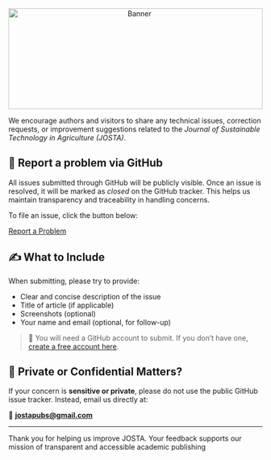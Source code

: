 ```{=html}
<div style="text-align: center; margin-bottom: 1em;">
  <img src="websitecover.jpg"
       alt="Banner"
       style="width: 100%; max-height: 200px; object-fit: cover;">
</div>
```

::: {.callout-info title="Encountered a Problem or Have a Suggestion?"}
We encourage authors and visitors to share any technical issues, correction requests, or improvement suggestions related to the *Journal of Sustainable Technology in Agriculture (JOSTA)*.
:::

## 📩 Report a problem via GitHub {.unnumbered}

All issues submitted through GitHub will be publicly visible. Once an issue is resolved, it will be marked as *closed* on the GitHub tracker. This helps us maintain transparency and traceability in handling concerns.

To file an issue, click the button below:

::: {style="margin: 1em 0;"}
<a href="https://github.com/STATOBERRYPAPAYA/JOSTAPUBS/issues/new" class="btn btn-outline-danger">
  <i class="bi bi-exclamation-triangle-fill"></i> Report a Problem
</a>
:::

## ✍️ What to Include {.unnumbered}

When submitting, please try to provide:

-   Clear and concise description of the issue
-   Title of article (if applicable)
-   Screenshots (optional)
-   Your name and email (optional, for follow-up)

> 🧾 You will need a GitHub account to submit. If you don’t have one, [create a free account here](https://github.com/join).

## 🔐 Private or Confidential Matters? {.unnumbered}

If your concern is **sensitive or private**, please do not use the public GitHub issue tracker. Instead, email us directly at:

📧 [**jostapubs\@gmail.com**](mailto:jostapubs@gmail.com)

------------------------------------------------------------------------

Thank you for helping us improve JOSTA. Your feedback supports our mission of transparent and accessible academic publishing

###  {.unnumbered}

